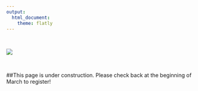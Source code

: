 ```yaml
---
output: 
  html_document:
    theme: flatly
---
```

<br> 

![](pics/hotairballoons.JPG)

<br>

##This page is under construction. Please check back at the beginning of March to register! 